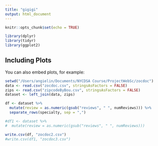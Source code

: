 ```yaml
---
title: "gigigi"
output: html_document
---
```


```r
knitr::opts_chunk$set(echo = TRUE)
```

```r
library(dplyr)
library(tidyr)
library(ggplot2)
```

## Including Plots

You can also embed plots, for example:

```r
setwd("/Users/angielin/Documents/NYCDSA Course/ProjectWebSc/zocdoc")
data <- read.csv("zocdoc.csv", stringsAsFactors = FALSE)
zips <- read.csv("zipcodeByBou.csv", stringsAsFactors = FALSE)
dataset <- left_join(data, zips)
```

```r
df <- dataset %>% 
  mutate(review = as.numeric(gsub("reviews", " ", numReviews))) %>%
  separate_rows(specialty, sep = ",")

#df1 <- dataset %>% 
#  mutate(review = as.numeric(gsub("reviews", " ", numReviews)))

write.csv(df, "zocdoc2.csv")
#write.csv(df1, "zocdoc3.csv")
```























